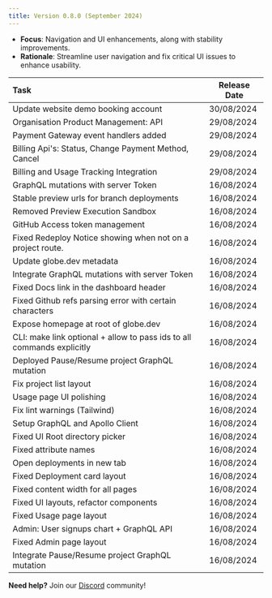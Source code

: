 ```yaml
---
title: Version 0.8.0 (September 2024)
---
```


* **Focus**: Navigation and UI enhancements, along with stability improvements.  
* **Rationale**: Streamline user navigation and fix critical UI issues to enhance usability.


| Task | Release Date |
| :---- | ----- |
| Update website demo booking account | 30/08/2024 |
| Organisation Product Management: API | 29/08/2024 |
| Payment Gateway event handlers added | 29/08/2024 |
| Billing Api's: Status, Change Payment Method, Cancel | 29/08/2024 |
| Billing and Usage Tracking Integration | 29/08/2024 |
| GraphQL mutations with server Token | 16/08/2024 |
| Stable preview urls for branch deployments | 16/08/2024 |
| Removed Preview Execution Sandbox | 16/08/2024 |
| GitHub Access token management | 16/08/2024 |
| Fixed Redeploy Notice showing when not on a project route. | 16/08/2024 |
| Update globe.dev metadata | 16/08/2024 |
| Integrate GraphQL mutations with server Token | 16/08/2024 |
| Fixed Docs link in the dashboard header | 16/08/2024 |
| Fixed Github refs parsing error with certain characters | 16/08/2024 |
| Expose homepage at root of globe.dev | 16/08/2024 |
| CLI: make link optional \+ allow to pass ids to all commands explicitly | 16/08/2024 |
| Deployed Pause/Resume project GraphQL mutation | 16/08/2024 |
| Fix project list layout | 16/08/2024 |
| Usage page UI polishing | 16/08/2024 |
| Fix lint warnings (Tailwind) | 16/08/2024 |
| Setup GraphQL and Apollo Client | 16/08/2024 |
| Fixed UI Root directory picker | 16/08/2024 |
| Fixed attribute names | 16/08/2024 |
| Open deployments in new tab | 16/08/2024 |
| Fixed Deployment card layout | 16/08/2024 |
| Fixed content width for all pages | 16/08/2024 |
| Fixed UI layouts, refactor components | 16/08/2024 |
| Fixed Usage page layout | 16/08/2024 |
| Admin: User signups chart \+ GraphQL API | 16/08/2024 |
| Fixed Admin page layout | 16/08/2024 |
| Integrate Pause/Resume project GraphQL mutation | 16/08/2024 |

**Need help?** Join our [Discord](https://invertase.link/globe-discord) community! 